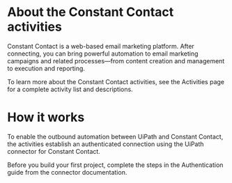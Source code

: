﻿# About the Constant Contact activities

Constant Contact is a web-based email marketing platform. After connecting, you can bring powerful automation to email marketing campaigns and related processes—from content creation and management to execution and reporting.



To learn more about the Constant Contact activities, see the Activities page for a complete activity list and descriptions.

# How it works

To enable the outbound automation between UiPath and Constant Contact, the activities establish an authenticated connection using the UiPath connector for Constant Contact.

Before you build your first project, complete the steps in the Authentication guide from the connector documentation.
